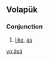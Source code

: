 {{also|Appendix:Variations of "asa"}}
==Volapük==

===Conjunction===
{{head|vo|conjunction}}

# [[like]], [[as]]

[[vo:äsä]]